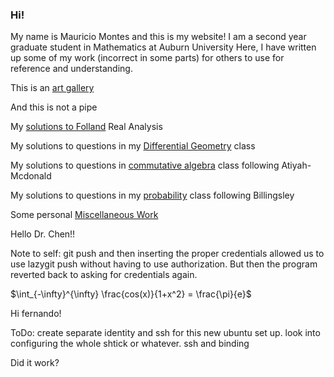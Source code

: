=== Hi! ===

My name is Mauricio Montes and this is my website!
I am a second year graduate student in Mathematics at Auburn University
Here, I have written up some of my work (incorrect in some parts) for others to use for reference and understanding.


This is an [[art gallery]]

And this is not a pipe

{{https://upload.wikimedia.org/wikipedia/en/b/b9/MagrittePipe.jpg}}

My [[solutions to Folland]]  Real Analysis

My solutions to questions in my [[Differential Geometry]] class

My solutions to questions in [[commutative algebra]] class following Atiyah-Mcdonald

My solutions to questions in my [[probability]] class following Billingsley

Some personal [[Miscellaneous Work]]

Hello Dr. Chen!!

Note to self: git push and then inserting the proper credentials allowed us to use lazygit push without having to use authorization. But then the program reverted back to asking for credentials again.

$\int_{-\infty}^{\infty} \frac{cos(x)}{1+x^2} = \frac{\pi}{e}$


Hi fernando!

ToDo: create separate identity and ssh for this new ubuntu set up. look into configuring the whole
shtick or whatever. ssh and binding 

Did it work?
